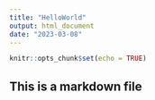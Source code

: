 ---
title: "HelloWorld"
output: html_document
date: "2023-03-08"
---

```{r setup, include=FALSE}
knitr::opts_chunk$set(echo = TRUE)
```

## This is a markdown file


